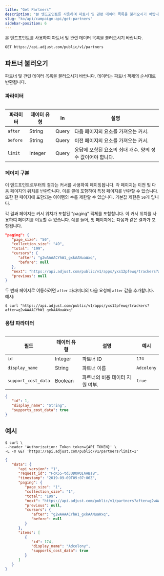 ```yaml
---
title: "Get Partners"
description: "본 엔드포인트를 사용하여 파트너 및 관련 데이터 목록을 불러오시기 바랍니다."
slug: "ko/api/campaign-api/get-partners"
sidebar-position: 6
---
```


본 엔드포인트를 사용하여 파트너 및 관련 데이터 목록을 불러오시기 바랍니다.

```http
GET https://api.adjust.com/public/v1/partners
```

## 파트너 불러오기

파트너 및 관련 데이터 목록을 불러오시기 바랍니다. 데이터는 파트너 객체의 순서대로 반환됩니다.

### 파라미터

<Table>

| 파라미터 | 데이터 유형 | In    | 설명                                                       |
| -------- | ----------- | ----- | ---------------------------------------------------------- |
| `after`  | String      | Query | 다음 페이지의 요소를 가져오는 커서.                        |
| `before` | String      | Query | 이전 페이지의 요소를 가져오는 커서.                        |
| `limit`  | Integer     | Query | 응답에 포함된 요소의 최대 개수. 양의 정수 값이어야 합니다. |

</Table>

### 페이지 구분

이 엔드포인트로부터의 결과는 커서를 사용하여 페이징됩니다. 각 페이지는 이전 및 다음 페이지의 위치를 반환합니다. 이를 콜에 포함하여 특정 페이지를 반환할 수 있습니다. 또한 한 페이지에 포함되는 아이템의 수를 제한할 수 있습니다. 기본값 제한은 `50`개 입니다.

각 결과 페이지는 커서 위치가 포함된 "paging" 객체를 포함합니다. 이 커서 위치를 사용하여 페이지를 이동할 수 있습니다. 예를 들어, 첫 페이지에는 다음과 같은 결과가 포함됩니다.

```json
"paging": {
   "page_size": "50",
   "collection_size": "49",
   "total": "199",
   "cursors": {
      "after": "g2wAAAACYhW1_gxkAANuaWxq",
      "before": null
   },
   "next": "https://api.adjust.com/public/v1/apps/yxs12pfewq/trackers?after=g2wAAAACYhW1_gxkAANuaWxq&limit=50",
   "previous": null
}
```

두 번째 페이지로 이동하려면 `after` 파라미터의 다음 요청에 `after` 값을 추가합니다. 예시:

```console
$ curl "https://api.adjust.com/public/v1/apps/yxs12pfewq/trackers?after=g2wAAAACYhW1_gxkAANuaWxq"
```

### 응답 파라미터

<Table>

| 필드                | 데이터 유형 | 설명                            | 예시       |
| ------------------- | ----------- | ------------------------------- | ---------- |
| `id`                | Integer     | 파트너 ID                       | `174`      |
| `display_name`      | String      | 파트너 이름                     | `Adcolony` |
| `support_cost_data` | Boolean     | 파트너의 비용 데이터 지원 여부. | `true`     |

</Table>

```json
{
   "id": 1,
   "display_name": "String",
   "supports_cost_data": true
}
```

## 예시

```console
$ curl \
--header 'Authorization: Token token={API_TOKEN}' \
-L -X GET 'https://api.adjust.com/public/v1/partners?limit=1'
```

```json
{
   "data": {
      "api_version": "1",
      "request_id": "FcK55-tdJUDOWQIAABsB",
      "timestamp": "2019-09-09T09:07:06Z",
      "paging": {
         "page_size": "1",
         "collection_size": "1",
         "total": "199",
         "next": "https://api.adjust.com/public/v1/partners?after=g2wAAAACYhW1_gxkAANuaWxq&limit=1",
         "previous": null,
         "cursors": {
            "after": "g2wAAAACYhW1_gxkAANuaWxq",
            "before": null
         }
      },
      "items": [
         {
            "id": 174,
            "display_name": "Adcolony",
            "supports_cost_data": true
         }
      ]
   }
}
```
